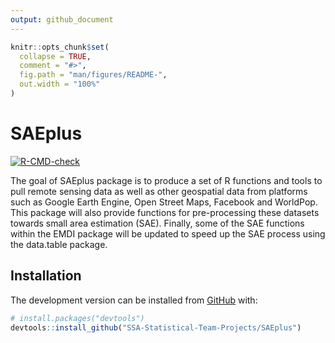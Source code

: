 ```yaml
---
output: github_document
---
```


<!-- README.md is generated from README.Rmd. Please edit that file -->

```r
knitr::opts_chunk$set(
  collapse = TRUE,
  comment = "#>",
  fig.path = "man/figures/README-",
  out.width = "100%"
)
```

# SAEplus

<!-- badges: start -->
[![R-CMD-check](https://github.com/SSA-Statistical-Team-Projects/SAEplus/workflows/R-CMD-check/badge.svg)](https://github.com/SSA-Statistical-Team-Projects/SAEplus/actions)
<!-- badges: end -->

The goal of SAEplus package is to produce a set of R functions and tools to pull remote sensing data as well as other geospatial data from platforms such as Google Earth Engine, Open Street Maps, Facebook and WorldPop. This package will also provide functions for pre-processing these datasets towards small area estimation (SAE). Finally, some of the SAE functions within the EMDI package will be updated to speed up the SAE process using the data.table package. 

## Installation

<!-- You can install the released version of SAEplus from [CRAN](https://CRAN.R-project.org) with: -->

<!-- ``` r -->
<!-- install.packages("SAEplus") -->
<!-- ``` -->

The development version can be installed from [GitHub](https://github.com/) with:

``` r
# install.packages("devtools")
devtools::install_github("SSA-Statistical-Team-Projects/SAEplus")
```
<!-- ## Example -->

<!-- This is a basic example which shows you how to solve a common problem: -->

<!-- ```{r example} -->
<!-- library(SAEplus) -->
<!-- ## basic example code -->
<!-- ``` -->

<!-- What is special about using `README.Rmd` instead of just `README.md`? You can include R chunks like so: -->

<!-- ```{r cars} -->
<!-- summary(cars) -->
<!-- ``` -->

<!-- You'll still need to render `README.Rmd` regularly, to keep `README.md` up-to-date. `devtools::build_readme()` is handy for this. You could also use GitHub Actions to re-render `README.Rmd` every time you push. An example workflow can be found here: <https://github.com/r-lib/actions/tree/master/examples>. -->

<!-- You can also embed plots, for example: -->

<!-- ```{r pressure, echo = FALSE} -->
<!-- plot(pressure) -->
<!-- ``` -->

<!-- In that case, don't forget to commit and push the resulting figure files, so they display on GitHub and CRAN. -->
